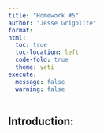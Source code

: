 ```yaml
---
title: "Homework #5"
author: "Jesse Grigolite"
format: 
html:
  toc: true
  toc-location: left
  code-fold: true
  theme: yeti
execute: 
  message: false
  warning: false
---
```


## Introduction:
